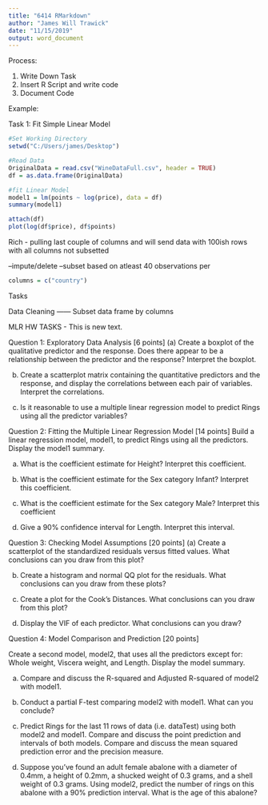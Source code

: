 ```yaml
---
title: "6414 RMarkdown"
author: "James Will Trawick"
date: "11/15/2019"
output: word_document
---
```


Process:

1) Write Down Task
2) Insert R Script and write code 
3) Document Code

Example:

Task 1:  Fit Simple Linear Model

```r


#Set Working Directory
setwd("C:/Users/james/Desktop")

#Read Data
OriginalData = read.csv("WineDataFull.csv", header = TRUE)
df = as.data.frame(OriginalData)

#fit Linear Model 
model1 = lm(points ~ log(price), data = df)
summary(model1)

attach(df)
plot(log(df$price), df$points)

```





Rich - pulling last couple of columns and will send data with 100ish rows with all columns not subsetted


--impute/delete
--subset based on atleast 40 observations per 


```r
columns = c("country")
```



Tasks

Data Cleaning ------ Subset data frame by columns


MLR HW TASKS - This is new text. 

Question 1: Exploratory Data Analysis [6 points]
(a) Create a boxplot of the qualitative predictor and the response. Does there appear to be a relationship between the predictor and the response?  Interpret the boxplot.

(b) Create a scatterplot matrix containing the quantitative predictors and the response, and display the correlations between each pair of variables. Interpret the correlations.

(c) Is it reasonable to use a multiple linear regression model to predict  Rings using all the predictor variables?

 

Question 2: Fitting the Multiple Linear Regression Model [14 points]
Build a linear regression model, model1, to predict Rings using all the predictors. Display the model1 summary.

(a) What is the coefficient estimate for Height? Interpret this coefficient.

(b) What is the coefficient estimate for the Sex category Infant? Interpret this coefficient.

(c) What is the coefficient estimate for the Sex category Male? Interpret this coefficient

(d) Give a 90% confidence interval for Length. Interpret this interval.

 

Question 3: Checking Model Assumptions [20 points]
(a) Create a scatterplot of the standardized residuals versus fitted values. What conclusions can you draw from this plot?

(b) Create a histogram and normal QQ plot for the residuals. What conclusions can you draw from these plots?

(c) Create a plot for the Cook's Distances. What conclusions can you draw from this plot?

(d) Display the VIF of each predictor. What conclusions can you draw?

 

Question 4:  Model Comparison and Prediction [20 points]

Create a second model, model2, that uses all the predictors except for: Whole weight, Viscera weight, and Length. Display the model summary.

(a) Compare and discuss the R-squared and Adjusted R-squared of model2 with model1.

(b) Conduct a partial F-test comparing model2  with model1. What can you conclude?

(c) Predict Rings for the last 11 rows of data (i.e. dataTest) using both model2 and model1.  Compare and discuss the point prediction and intervals of both models.  Compare and discuss the mean squared prediction error and the precision measure. 

(d) Suppose you've found an adult female abalone with a diameter of 0.4mm, a height of 0.2mm, a shucked weight of 0.3 grams, and a shell weight of 0.3 grams. Using model2, predict the number of rings on this abalone with a 90% prediction interval. What is the age of this abalone?

